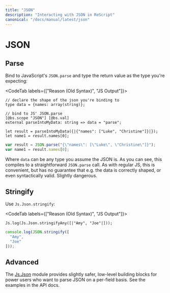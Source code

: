 ```yaml
---
title: "JSON"
description: "Interacting with JSON in ReScript"
canonical: "/docs/manual/latest/json"
---
```


# JSON

## Parse

Bind to JavaScript's `JSON.parse` and type the return value as the type you're expecting:

<CodeTab labels={["Reason (Old Syntax)", "JS Output"]}>

```re
// declare the shape of the json you're binding to
type data = {names: array(string)};

// bind to JS' JSON.parse
[@bs.scope "JSON"] [@bs.val]
external parseIntoMyData: string => data = "parse";

let result = parseIntoMyData({|{"names": ["Luke", "Christine"]}|});
let name1 = result.names[0];
```
```js
var result = JSON.parse("{\"names\": [\"Luke\", \"Christine\"]}");
var name1 = result.names[0];
```

</CodeTab>

Where `data` can be any type you assume the JSON is. As you can see, this compiles to a straightforward `JSON.parse` call. As with regular JS, this is convenient, but has no guarantee that e.g. the data is correctly shaped, or even syntactically valid. Slightly dangerous.

## Stringify

Use `Js.Json.stringify`:

<CodeTab labels={["Reason (Old Syntax)", "JS Output"]}>

```re
Js.log(Js.Json.stringifyAny([|"Amy", "Joe"|]));
```
```js
console.log(JSON.stringify([
  "Amy",
  "Joe"
]));
```

</CodeTab>

## Advanced

The [Js.Json](api/js/json) module provides slightly safer, low-level building blocks for power users who want to parse JSON on a per-field basis. See the examples in the API docs.
